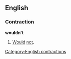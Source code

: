 ==English==
===Contraction===
'''wouldn't'''

#[[Would]] [[not]].

[[Category:English contractions]]
